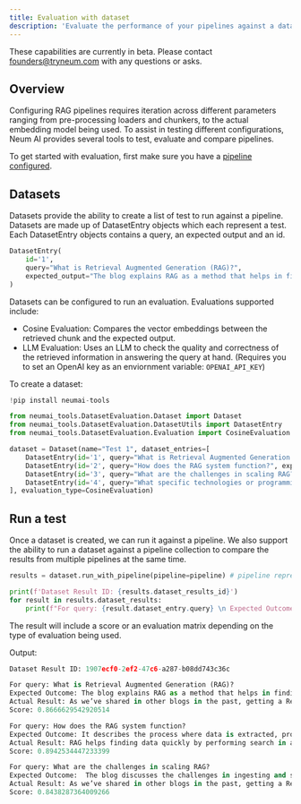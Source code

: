 ```yaml
---
title: Evaluation with dataset
description: 'Evaluate the performance of your pipelines against a dataset.'
---
```


<Warning>These capabilities are currently in beta. Please contact [founders@tryneum.com](mailto:founders@tryneum.com) with any questions or asks.</Warning>

## Overview

Configuring RAG pipelines requires iteration across different parameters ranging from pre-processing loaders and chunkers, to the actual embedding model being used. To assist in testing different configurations, Neum AI provides several tools to test, evaluate and compare pipelines. 

<Note>To get started with evaluation, first make sure you have a [pipeline configured](/get-started/quickstart).</Note>

## Datasets

Datasets provide the ability to create a list of test to run against a pipeline. Datasets are made up of DatasetEntry objects which each represent a test. Each DatasetEntry objects contains a query, an expected output and an id.

```python
DatasetEntry(
	id='1', 
	query="What is Retrieval Augmented Generation (RAG)?", 
	expected_output="The blog explains RAG as a method that helps in finding data quickly by performing searches in a 'natural way' and using that information to power more accurate AI applications"
)
```

Datasets can be configured to run an evaluation. Evaluations supported include:
- Cosine Evaluation: Compares the vector embeddings between the retrieved chunk and the expected output.
- LLM Evaluation: Uses an LLM to check the quality and correctness of the retrieved information in answering the query at hand. (Requires you to set an OpenAI key as an enviornment variable: `OPENAI_API_KEY`)

To create a dataset:

```python
!pip install neumai-tools

from neumai_tools.DatasetEvaluation.Dataset import Dataset
from neumai_tools.DatasetEvaluation.DatasetUtils import DatasetEntry
from neumai_tools.DatasetEvaluation.Evaluation import CosineEvaluation

dataset = Dataset(name="Test 1", dataset_entries=[
    DatasetEntry(id='1', query="What is Retrieval Augmented Generation (RAG)?", expected_output="The blog explains RAG as a method that helps in finding data quickly by performing searches in a 'natural way' and using that information to power more accurate AI applications"),
    DatasetEntry(id='2', query="How does the RAG system function?", expected_output="It describes the process where data is extracted, processed, embedded, and stored in a vector database for fast semantic search lookup. This data is then used by AI applications for providing accurate responses based on user inputs"),
    DatasetEntry(id='3', query="What are the challenges in scaling RAG?", expected_output=" The blog discusses the challenges in ingesting and synchronizing large-scale text embeddings for RAG, including understanding the volume of data, ingestion time, search latency, cost, and the complexities of data embedding"),
    DatasetEntry(id='4', query="What specific technologies or programming languages are used in the development of Neum AI's RAG system?", expected_output="Neum AI is written in Python.")
], evaluation_type=CosineEvaluation)

```

## Run a test

Once a dataset is created, we can run it against a pipeline. We also support the ability to run a dataset against a pipeline collection to compare the results from multiple pipelines at the same time.

```python
results = dataset.run_with_pipeline(pipeline=pipeline) # pipeline represents the configured pipeline you have created

print(f'Dataset Result ID: {results.dataset_results_id}')
for result in results.dataset_results:
    print(f"For query: {result.dataset_entry.query} \n Expected Outcome: {result.dataset_entry.expected_output} \n Actual Result: {result.raw_result.metadata['text']} \n Score: {result.score}")
```

The result will include a score or an evaluation matrix depending on the type of evaluation being used.

Output:

```python
Dataset Result ID: 1907ecf0-2ef2-47c6-a287-b08dd743c36c

For query: What is Retrieval Augmented Generation (RAG)?
Expected Outcome: The blog explains RAG as a method that helps in finding data quickly by performing searches in a 'natural way' and using that information to power more accurate AI applications
Actual Result: As we’ve shared in other blogs in the past, getting a Retrieval Augmented Generation (RAG) application started is pretty straightforward. The problem comes when trying to scale it and making it production-ready. In this blog we will go into some technical and architectural details of how we do this at Neum AI, specifically on how we did this for a pipeline syncing 1 billion vectors.First off, can you explain what RAG is to a 5 year old? - Thanks ChatGPT
Score: 0.8666629542920514

For query: How does the RAG system function?
Expected Outcome: It describes the process where data is extracted, processed, embedded, and stored in a vector database for fast semantic search lookup. This data is then used by AI applications for providing accurate responses based on user inputs
Actual Result: RAG helps finding data quickly by performing search in a “natural way” and use that information/knowledge to power a more accurate AI application that needs such information!This is what a typical RAG system looks likeData is extracted, processed, embedded and stored in a vector database for fast semantic search lookup
Score: 0.8942534447233399

For query: What are the challenges in scaling RAG?
Expected Outcome:  The blog discusses the challenges in ingesting and synchronizing large-scale text embeddings for RAG, including understanding the volume of data, ingestion time, search latency, cost, and the complexities of data embedding
Actual Result: As we’ve shared in other blogs in the past, getting a Retrieval Augmented Generation (RAG) application started is pretty straightforward. The problem comes when trying to scale it and making it production-ready. In this blog we will go into some technical and architectural details of how we do this at Neum AI, specifically on how we did this for a pipeline syncing 1 billion vectors.First off, can you explain what RAG is to a 5 year old? - Thanks ChatGPT
Score: 0.8438287364009266
```